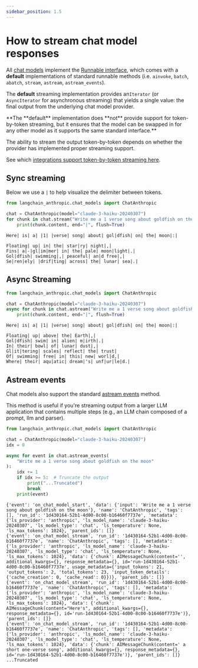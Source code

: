 ```yaml
---
sidebar_position: 1.5
---
```


# How to stream chat model responses


All [chat models](https://python.langchain.com/api_reference/core/language_models/langchain_core.language_models.chat_models.BaseChatModel.html) implement the [Runnable interface](https://python.langchain.com/api_reference/core/runnables/langchain_core.runnables.base.Runnable.html#langchain_core.runnables.base.Runnable), which comes with a **default** implementations of standard runnable methods (i.e. `ainvoke`, `batch`, `abatch`, `stream`, `astream`, `astream_events`).

The **default** streaming implementation provides an`Iterator` (or `AsyncIterator` for asynchronous streaming) that yields a single value: the final output from the underlying chat model provider.

<Tip>
**The **default** implementation does **not** provide support for token-by-token streaming, but it ensures that the model can be swapped in for any other model as it supports the same standard interface.**


</Tip>

The ability to stream the output token-by-token depends on whether the provider has implemented proper streaming support.

See which [integrations support token-by-token streaming here](/oss/python/integrations/chat/).

## Sync streaming

Below we use a `|` to help visualize the delimiter between tokens.


```python
from langchain_anthropic.chat_models import ChatAnthropic

chat = ChatAnthropic(model="claude-3-haiku-20240307")
for chunk in chat.stream("Write me a 1 verse song about goldfish on the moon"):
    print(chunk.content, end="|", flush=True)
```
```output
Here| is| a| |1| |verse| song| about| gol|dfish| on| the| moon|:|

Floating| up| in| the| star|ry| night|,|
Fins| a|-|gl|im|mer| in| the| pale| moon|light|.|
Gol|dfish| swimming|,| peaceful| an|d free|,|
Se|ren|ely| |drif|ting| across| the| lunar| sea|.|
```
## Async Streaming


```python
from langchain_anthropic.chat_models import ChatAnthropic

chat = ChatAnthropic(model="claude-3-haiku-20240307")
async for chunk in chat.astream("Write me a 1 verse song about goldfish on the moon"):
    print(chunk.content, end="|", flush=True)
```
```output
Here| is| a| |1| |verse| song| about| gol|dfish| on| the| moon|:|

Floating| up| above| the| Earth|,|
Gol|dfish| swim| in| alien| m|irth|.|
In| their| bowl| of| lunar| dust|,|
Gl|it|tering| scales| reflect| the| trust|
Of| swimming| free| in| this| new| worl|d,|
Where| their| aqu|atic| dream|'s| unf|ur|le|d.|
```
## Astream events

Chat models also support the standard [astream events](https://python.langchain.com/api_reference/core/runnables/langchain_core.runnables.base.Runnable.html#langchain_core.runnables.base.Runnable.astream_events) method.

This method is useful if you're streaming output from a larger LLM application that contains multiple steps (e.g., an LLM chain composed of a prompt, llm and parser).


```python
from langchain_anthropic.chat_models import ChatAnthropic

chat = ChatAnthropic(model="claude-3-haiku-20240307")
idx = 0

async for event in chat.astream_events(
    "Write me a 1 verse song about goldfish on the moon"
):
    idx += 1
    if idx >= 5:  # Truncate the output
        print("...Truncated")
        break
    print(event)
```
```output
{'event': 'on_chat_model_start', 'data': {'input': 'Write me a 1 verse song about goldfish on the moon'}, 'name': 'ChatAnthropic', 'tags': [], 'run_id': '1d430164-52b1-4d00-8c00-b16460f7737e', 'metadata': {'ls_provider': 'anthropic', 'ls_model_name': 'claude-3-haiku-20240307', 'ls_model_type': 'chat', 'ls_temperature': None, 'ls_max_tokens': 1024}, 'parent_ids': []}
{'event': 'on_chat_model_stream', 'run_id': '1d430164-52b1-4d00-8c00-b16460f7737e', 'name': 'ChatAnthropic', 'tags': [], 'metadata': {'ls_provider': 'anthropic', 'ls_model_name': 'claude-3-haiku-20240307', 'ls_model_type': 'chat', 'ls_temperature': None, 'ls_max_tokens': 1024}, 'data': {'chunk': AIMessageChunk(content='', additional_kwargs={}, response_metadata={}, id='run-1d430164-52b1-4d00-8c00-b16460f7737e', usage_metadata={'input_tokens': 21, 'output_tokens': 2, 'total_tokens': 23, 'input_token_details': {'cache_creation': 0, 'cache_read': 0}})}, 'parent_ids': []}
{'event': 'on_chat_model_stream', 'run_id': '1d430164-52b1-4d00-8c00-b16460f7737e', 'name': 'ChatAnthropic', 'tags': [], 'metadata': {'ls_provider': 'anthropic', 'ls_model_name': 'claude-3-haiku-20240307', 'ls_model_type': 'chat', 'ls_temperature': None, 'ls_max_tokens': 1024}, 'data': {'chunk': AIMessageChunk(content="Here's", additional_kwargs={}, response_metadata={}, id='run-1d430164-52b1-4d00-8c00-b16460f7737e')}, 'parent_ids': []}
{'event': 'on_chat_model_stream', 'run_id': '1d430164-52b1-4d00-8c00-b16460f7737e', 'name': 'ChatAnthropic', 'tags': [], 'metadata': {'ls_provider': 'anthropic', 'ls_model_name': 'claude-3-haiku-20240307', 'ls_model_type': 'chat', 'ls_temperature': None, 'ls_max_tokens': 1024}, 'data': {'chunk': AIMessageChunk(content=' a short one-verse song', additional_kwargs={}, response_metadata={}, id='run-1d430164-52b1-4d00-8c00-b16460f7737e')}, 'parent_ids': []}
...Truncated
```
